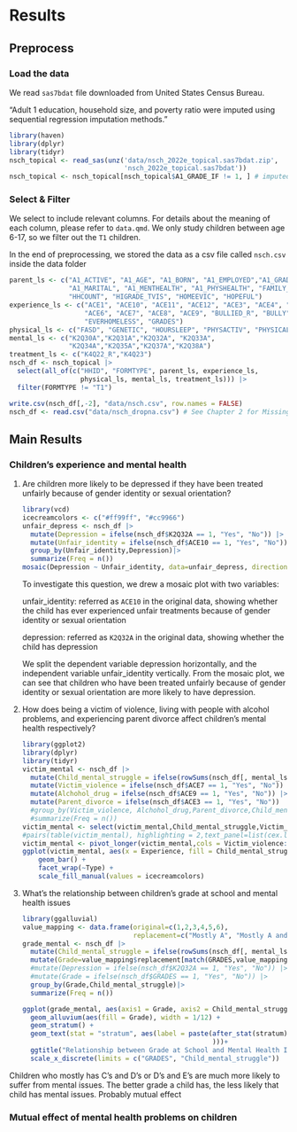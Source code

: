 # Results

## Preprocess

### Load the data

We read `sas7bdat` file downloaded from United States Census Bureau.

"Adult 1 education, household size, and poverty ratio were imputed using sequential regression imputation methods."

```r
library(haven)
library(dplyr)
library(tidyr)
nsch_topical <- read_sas(unz('data/nsch_2022e_topical.sas7bdat.zip',
                             'nsch_2022e_topical.sas7bdat'))
nsch_topical <- nsch_topical[nsch_topical$A1_GRADE_IF != 1, ] # imputed rows
```

### Select & Filter

We select to include relevant columns. For details about the meaning of each column, please refer to `data.qmd`. We only study children between age 6-17, so we filter out the `T1` children.

In the end of preprocessing, we stored the data as a csv file called `nsch.csv` inside the data folder

```r
parent_ls <- c("A1_ACTIVE", "A1_AGE", "A1_BORN", "A1_EMPLOYED","A1_GRADE",
               "A1_MARITAL", "A1_MENTHEALTH", "A1_PHYSHEALTH", "FAMILY_R",
               "HHCOUNT", "HIGRADE_TVIS", "HOMEEVIC", "HOPEFUL")
experience_ls <- c("ACE1", "ACE10", "ACE11", "ACE12", "ACE3", "ACE4", "ACE5",
                   "ACE6", "ACE7", "ACE8", "ACE9", "BULLIED_R", "BULLY",
                   "EVERHOMELESS", "GRADES")
physical_ls <- c("FASD", "GENETIC", "HOURSLEEP", "PHYSACTIV", "PHYSICALPAIN")
mental_ls <- c("K2Q30A","K2Q31A","K2Q32A", "K2Q33A",
               "K2Q34A","K2Q35A","K2Q37A","K2Q38A")
treatment_ls <- c("K4Q22_R","K4Q23")
nsch_df <- nsch_topical |>
  select(all_of(c("HHID", "FORMTYPE", parent_ls, experience_ls,
                  physical_ls, mental_ls, treatment_ls))) |>
  filter(FORMTYPE != "T1")

write.csv(nsch_df[,-2], "data/nsch.csv", row.names = FALSE)
nsch_df <- read.csv("data/nsch_dropna.csv") # See Chapter 2 for Missing Value Analysis
```

## Main Results

### Children's experience and mental health

1.  Are children more likely to be depressed if they have been treated unfairly because of gender identity or sexual orientation?

    ```r
    library(vcd)
    icecreamcolors <- c("#ff99ff", "#cc9966") 
    unfair_depress <- nsch_df |>
      mutate(Depression = ifelse(nsch_df$K2Q32A == 1, "Yes", "No")) |>
      mutate(Unfair_identity = ifelse(nsch_df$ACE10 == 1, "Yes", "No")) |>
      group_by(Unfair_identity,Depression)|>
      summarize(Freq = n())
    mosaic(Depression ~ Unfair_identity, data=unfair_depress, direction = c("v","h"), main = "Depression and Unfair Treatment from Identity",highlighting_fill = icecreamcolors)
    ```

    To investigate this question, we drew a mosaic plot with two variables:

    unfair_identity: referred as `ACE10` in the original data, showing whether the child has ever experienced unfair treatments because of gender identity or sexual orientation

    depression: referred as `K2Q32A` in the original data, showing whether the child has depression

    We split the dependent variable depression horizontally, and the independent variable unfair_identity vertically. From the mosaic plot, we can see that children who have been treated unfairly because of gender identity or sexual orientation are more likely to have depression.

2.  How does being a victim of violence, living with people with alcohol problems, and experiencing parent divorce affect children's mental health respectively?

    ```r
    library(ggplot2)
    library(dplyr)
    library(tidyr)
    victim_mental <- nsch_df |>
      mutate(Child_mental_struggle = ifelse(rowSums(nsch_df[, mental_ls] == 1) > 0,"Yes", "No")) |>
      mutate(Victim_violence = ifelse(nsch_df$ACE7 == 1, "Yes", "No")) |>
      mutate(Alchohol_drug = ifelse(nsch_df$ACE9 == 1, "Yes", "No")) |>
      mutate(Parent_divorce = ifelse(nsch_df$ACE3 == 1, "Yes", "No"))
      #group_by(Victim_violence, Alchohol_drug,Parent_divorce,Child_mental_struggle)|>
      #summarize(Freq = n())
    victim_mental <- select(victim_mental,Child_mental_struggle,Victim_violence,Alchohol_drug,Parent_divorce)
    #pairs(table(victim_mental), highlighting = 2,text_panel=list(cex.labels=0.5))
    victim_mental <- pivot_longer(victim_mental,cols = Victim_violence:Parent_divorce, names_to = "Type",values_to = "Experience" )
    ggplot(victim_mental, aes(x = Experience, fill = Child_mental_struggle)) + 
        geom_bar() + 
        facet_wrap(~Type) +
        scale_fill_manual(values = icecreamcolors)
        
    ```

3.  What's the relationship between children's grade at school and mental health issues

    ```r
    library(ggalluvial)
    value_mapping <- data.frame(original=c(1,2,3,4,5,6),
                                replacement=c("Mostly A", "Mostly A and B", "Mostly B and C", "Mostly C and D","Mostly D and E", "Unknown"))
    grade_mental <- nsch_df |>
      mutate(Child_mental_struggle = ifelse(rowSums(nsch_df[, mental_ls] == 1) > 0,"Yes", "No")) |>
      mutate(Grade=value_mapping$replacement[match(GRADES,value_mapping$original)]) |>
      #mutate(Depression = ifelse(nsch_df$K2Q32A == 1, "Yes", "No")) |>
      #mutate(Grade = ifelse(nsch_df$GRADES == 1, "Yes", "No")) |>
      group_by(Grade,Child_mental_struggle)|>
      summarize(Freq = n())

    ggplot(grade_mental, aes(axis1 = Grade, axis2 = Child_mental_struggle, y=Freq)) +
      geom_alluvium(aes(fill = Grade), width = 1/12) +
      geom_stratum() +
      geom_text(stat = "stratum", aes(label = paste(after_stat(stratum)#, "\n", after_stat(count) 
                                                    )))+
      ggtitle("Relationship between Grade at School and Mental Health Issues")
      scale_x_discrete(limits = c("GRADES", "Child_mental_struggle"))
    ```

Children who mostly has C's and D's or D's and E's are much more likely to suffer from mental issues. The better grade a child has, the less likely that child has mental issues. Probably mutual effect

### Mutual effect of mental health problems on children
